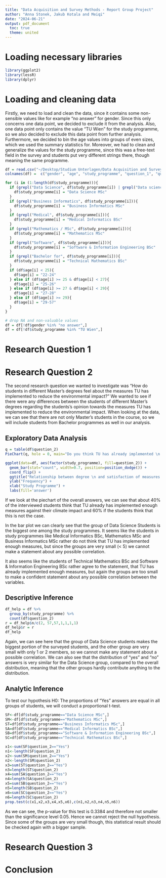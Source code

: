 ```yaml
---
title: "Data Acquisition and Survey Methods - Report Group Project"
author: "Anna Stonek, Jakub Kotala and Meiqi"
date: "2024-06-21"
output: pdf_document
  toc: true
  theme: united
---
```


# Loading necessary libraries
```r
library(ggplot2)
library(lessR)
library(dplyr)
```

# Loading and cleaning data
Firstly, we need to load and clean the data, since it contains some non-sensible values like for example "no answer" for gender. Since this only concerns one data point, we decided to exclude it from the analysis. Also, one data point only contains the value "TU Wien" for the study programme, so we also decided to exclude this data point from further analysis. Furthermore, we decided to bin the age values into groups of even sizes, which we used the summary statistics for. Moreover, we had to clean and generalize the values for the study programme, since this was a free-text field in the survey and students put very different strings there, though meaning the same programme. 

```r
df = read.csv("~/Desktop/Studium Unterlagen/Data Acquisition and Survey Methods/group1.csv")
colnames(df) =  c("gender", "age", "study_programme", "question_1", "question_2", "question_3")

for (i in (1:length(df$study_programme))){
  if (grepl("Data Science", df$study_programme[i]) | grepl("Data science", df$study_programme[i]) | grepl("DataScience", df$study_programme[i])){
    df$study_programme[i] = "Data Science MSc"
  }
  if (grepl("Business Informatics", df$study_programme[i])){
    df$study_programme[i] = "Business Informatics MSc"
  }
  if (grepl("Medical", df$study_programme[i])){
    df$study_programme[i] = "Medical Informatics BSc"
  }
  if (grepl("Mathematics / MSc", df$study_programme[i])){
    df$study_programme[i] = "Mathematics MSc"
  }
  if (grepl("Software", df$study_programme[i])){
    df$study_programme[i] = "Software & Information Engineering BSc"
  }
  if (grepl("Bachelor for", df$study_programme[i])){
    df$study_programme[i] = "Technical Mathematics BSc"
  }
  if (df$age[i] < 25){
    df$age[i] = "22-24"
  } else if (df$age[i] >= 25 & df$age[i] < 27){
    df$age[i] = "25-26"
  } else if (df$age[i] >= 27 & df$age[i] < 29){
    df$age[i] = "27-28"
  } else if (df$age[i] >= 29){
    df$age[i] = "29-57"
  }
}

# drop NA and non-valuable values
df = df[!df$gender %in% "no answer",]
df = df[!df$study_programme %in% "TU Wien",]
```
# Research Question 1
# Research Question 2
The second research question we wanted to investigate was "How do students in different Master's degrees feel about the measures TU has implemented to reduce the environmental impact?"
We wanted to see if there were any differences between the students of different Master's degrees regarding the students's opinion towards the measures TU has implemented to reduce the environmental impact. When looking at the data, we can see that there are not only Master's students in the course, so we will include students from Bachelor programmes as well in our analysis. 

## Exploratory Data Analysis

```r
q = table(df$question_2)
PieChart(q, hole = 0, main="Do you think TU has already implemented \n enough measures to reduce their environmental impact?")

ggplot(data=df, aes(factor(study_programme), fill=question_2)) + 
  geom_bar(stat="count", width=0.7, position=position_dodge()) + 
  coord_flip() + 
  ggtitle("Relationship between degree \n and satisfaction of measures \n of TU Wien against climate issues") +
  ylab("Frequency") +
  xlab("Study Programme") +
  labs(fill='answer') 

```
If we look at the piechart of the overall answers, we can see that about 40% of the interviewed students think that TU already has implemented enough measures against their climate impact and 60% if the students think that this is not the case. 

In the bar plot we can clearly see that the group of Data Science Students is the biggest one among the study programmes. It seems like the students in study programmes like Medical Informatics BSc, Mathematics MSc and Business Informatics MSc rather do not think that TU has implemented enough measures, but since the groups are very small (< 5) we cannot make a statement about any possible correlation. 

It also seems like the students of Technical Mathematics BSc and Software & Information Engineering BSc rather agree to the statement, that TU has already implemented enough measures, but again the groups are too small to make a confident statement about any possible correlation between the variables. 

## Descriptive Inference
```r
df_help = df %>%
  group_by(study_programme) %>%
  count(df$question_2)
r = df_help$n/c(2, 57,57,1,1,1,1)
df_help$r = r
df_help
```

Again, we can see here that the group of Data Science students makes the biggest portion of the surveyed students, and the other group are very small with only 1 or 2 members, so we cannot make any statement about a possible correlation. We can also see that the distribution of "yes" and "no" answers is very similar for the Data Science group, compared to the overall distribution, meaning that the other groups hardly contribute anything to the distribution. 

## Analytic Inference
To test our hypothesis H0: The proportions of "Yes" answers are equal in all groups of students, we will conduct a proportional t-test. 

```r
SF<-df[df$study_programme=="Data Science MSc",]
SM<-df[df$study_programme=="Mathematics MSc",]
ST=df[df$study_programme=="Business Informatics MSc",]
SA=df[df$study_programme=="Medical Informatics BSc",]
SB=df[df$study_programme=="Software & Information Engineering BSc",]
SC=df[df$study_programme=="Technical Mathematics BSc",]

x1<-sum(SF$question_2=="Yes")
n1<-length(SF$question_2)
x2<-sum(SM$question_2=="Yes")
n2<-length(SM$question_2)
x3=sum(ST$question_2=="Yes")
n3=length(ST$question_2)
x4=sum(SA$question_2=="Yes")
n4=length(SA$question_2)
x5=sum(SB$question_2=="Yes")
n5=length(SB$question_2)
x6=sum(SC$question_2=="Yes")
n6=length(SC$question_2)
prop.test(c(x1,x2,x3,x4,x5,x6),c(n1,n2,n3,n4,n5,n6))
```

As we can see, the p-value for this test is 0.3384 and therefore not smaller than the significance level 0.05. Hence we cannot reject the null hypothesis. Since some of the groups are very small though, this statistical result should be checked again with a bigger sample. 

# Research Question 3
# Conclusion



```r

```


